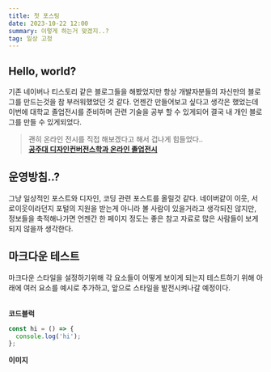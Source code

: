 ```yaml
---
title: 첫 포스팅
date: 2023-10-22 12:00
summary: 이렇게 하는거 맞겠지..?
tag: 일상 고정
---
```


## Hello, world?

기존 네이버나 티스토리 같은 블로그들을 해봤었지만 항상 개발자분들의 자신만의 블로그를 만드는것을 참 부러워했었던 것 같다. 언젠간 만들어보고 싶다고 생각은 했었는데 이번에 대학교 졸업전시를 준비하며 관련 기술을 공부 할 수 있게되어 결국 내 개인 블로그를 만들 수 있게되었다.

> 괜히 온라인 전시를 직접 해보겠다고 해서 겁나게 힘들었다..  
> **[공주대 디자인컨버전스학과 온라인 졸업전시](https://knu-exhibition-dev.vercel.app/ '방문해보기')**

## 운영방침..?

그냥 일상적인 포스트와 디자인, 코딩 관련 포스트를 올릴것 같다. 네이버같이 이웃, 서로이웃이라던지 포털의 지원을 받는게 아니라 볼 사람이 있을거라고 생각되진 않지만, 정보들을 축적해나가면 언젠간 한 페이지 정도는 좋은 참고 자료로 많은 사람들이 보게되지 않을까 생각한다.

## 마크다운 테스트

마크다운 스타일을 설정하기위해 각 요소들이 어떻게 보이게 되는지 테스트하기 위해 아래에 여러 요소를 예시로 추가하고, 앞으로 스타일을 발전시켜나갈 예정이다.<br/><br/>

**코드블럭**

```typescript
const hi = () => {
  console.log('hi');
};
```

**이미지**<br/><br/>

<ImageViewer src="/posts/first-post/flag.jpg" />
